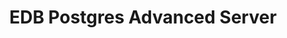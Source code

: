 ---
title: EDB Postgres Advanced Server
navigation:
  - "#Getting Started"
  - epas_inst_linux
  - epas_inst_windows
  - epas_rel_notes
  - epas_upgrade_guide
  - "#For Oracle Developers"
  - epas_compat_ora_dev_guide
  - epas_compat_reference
  - epas_compat_bip_guide
  - epas_compat_tools_guide
  - epas_compat_cat_views
  - epas_compat_spl
  - epas_compat_sql
  - epas_compat_table_partitioning
  - "#Tools"
  - ecpgplus_guide
  - language_pack
  - "#User Guides"
  - epas_security_guide
  - epas_guide
  - edb_plus
directoryDefaults:
  description: "EDB Postgres Advanced Server Version 10 Documentation and release notes. Oracle database compatibility with higher security and data redaction for Enterprises."
legacyRedirectsGenerated:
  # This list is generated by a script. If you need add entries, use the `legacyRedirects` key.
  - "/edb-docs/p/edb-postgres-advanced-server/10"
---